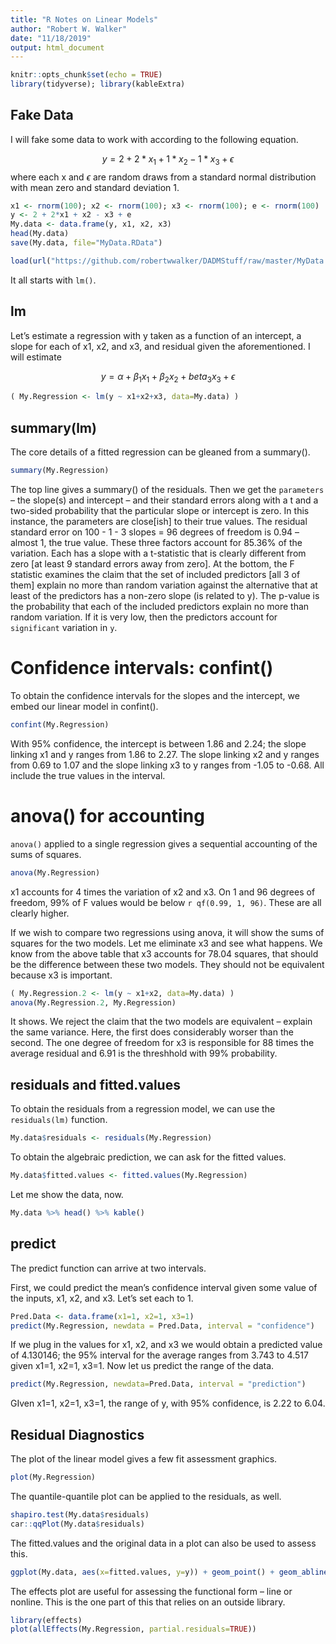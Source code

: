 ---
title: "R Notes on Linear Models"
author: "Robert W. Walker"
date: "11/18/2019"
output: html_document
---

```{r setup, include=FALSE, warning=FALSE, message=FALSE}
knitr::opts_chunk$set(echo = TRUE)
library(tidyverse); library(kableExtra)
```

## Fake Data

I will fake some data to work with according to the following equation.

$$ y = 2 + 2*x_{1} + 1*x_{2} -1*x_{3} + \epsilon $$
where each x and $\epsilon$ are random draws from a standard normal distribution with mean zero and standard deviation 1.

```{r FD, eval=FALSE}
x1 <- rnorm(100); x2 <- rnorm(100); x3 <- rnorm(100); e <- rnorm(100)
y <- 2 + 2*x1 + x2 - x3 + e
My.data <- data.frame(y, x1, x2, x3)
head(My.data)
save(My.data, file="MyData.RData")
```

```{r}
load(url("https://github.com/robertwwalker/DADMStuff/raw/master/MyData.RData"))
```


It all starts with `lm()`.

## lm

Let's estimate a regression with y taken as a function of an intercept, a slope for each of x1, x2, and x3, and residual given the aforementioned.  I will estimate

$$ y = \alpha + \beta_1 x_1 + \beta_2 x_2 + beta_3 x_3 + \epsilon  $$

```{r}
( My.Regression <- lm(y ~ x1+x2+x3, data=My.data) )
```

## summary(lm)

The core details of a fitted regression can be gleaned from a summary().  

```{r}
summary(My.Regression)
```

The top line gives a summary() of the residuals.  Then we get the `parameters` -- the slope(s) and intercept -- and their standard errors along with a t and a two-sided probability that the particular slope or intercept is zero.  In this instance, the parameters are close[ish] to their true values.  The residual standard error on 100 - 1 - 3 slopes = 96 degrees of freedom is 0.94 -- almost 1, the true value.  These three factors account for 85.36% of the variation.  Each has a slope with a t-statistic that is clearly different from zero [at least 9 standard errors away from zero].  At the bottom, the F statistic examines the claim that the set of included predictors [all 3 of them] explain no more than random variation against the alternative that at least of the predictors has a non-zero slope (is related to y).  The p-value is the probability that each of the included predictors explain no more than random variation.  If it is very low, then the predictors account for `significant` variation in `y`.

# Confidence intervals: confint()

To obtain the confidence intervals for the slopes and the intercept, we embed our linear model in confint().

```{r}
confint(My.Regression)
```

With 95% confidence, the intercept is between 1.86 and 2.24; the slope linking x1 and y ranges from 1.86 to 2.27.  The slope linking x2 and y ranges from 0.69 to 1.07 and the slope linking x3 to y ranges from -1.05 to -0.68.  All include the true values in the interval.

# anova() for accounting

`anova()` applied to a single regression gives a sequential accounting of the sums of squares.

```{r}
anova(My.Regression)
```

x1 accounts for 4 times the variation of x2 and x3.  On 1 and 96 degrees of freedom, 99% of F values would be below `r qf(0.99, 1, 96)`.  These are all clearly higher.

If we wish to compare two regressions using anova, it will show the sums of squares for the two models.  Let me eliminate x3 and see what happens.  We know from the above table that x3 accounts for 78.04 squares, that should be the difference between these two models.  They should not be equivalent because x3 is important.

```{r}
( My.Regression.2 <- lm(y ~ x1+x2, data=My.data) )
anova(My.Regression.2, My.Regression)
```


It shows.  We reject the claim that the two models are equivalent -- explain the same variance.  Here, the first does considerably worser than the second.  The one degree of freedom for x3 is responsible for 88 times the average residual and 6.91 is the threshhold with 99% probability.

## residuals and fitted.values

To obtain the residuals from a regression model, we can use the `residuals(lm)` function.

```{r}
My.data$residuals <- residuals(My.Regression)
```

To obtain the algebraic prediction, we can ask for the fitted values.

```{r}
My.data$fitted.values <- fitted.values(My.Regression)
```

Let me show the data, now.

```{r}
My.data %>% head() %>% kable()
```


## predict

The predict function can arrive at two intervals.

First, we could predict the mean's confidence interval given some value of the inputs, x1, x2, and x3.  Let's set each to 1.

```{r}
Pred.Data <- data.frame(x1=1, x2=1, x3=1)
predict(My.Regression, newdata = Pred.Data, interval = "confidence")
```

If we plug in the values for x1, x2, and x3 we would obtain a predicted value of 4.130146; the 95% interval for the average ranges from 3.743 to 4.517 given x1=1, x2=1, x3=1.  Now let us predict the range of the data.

```{r}
predict(My.Regression, newdata=Pred.Data, interval = "prediction")
```

GIven x1=1, x2=1, x3=1, the range of y, with 95% confidence, is 2.22 to 6.04. 

## Residual Diagnostics

The plot of the linear model gives a few fit assessment graphics.

```{r}
plot(My.Regression)
```

The quantile-quantile plot can be applied to the residuals, as well.

```{r}
shapiro.test(My.data$residuals)
car::qqPlot(My.data$residuals)
```

The fitted.values and the original data in a plot can also be used to assess this.

```{r}
ggplot(My.data, aes(x=fitted.values, y=y)) + geom_point() + geom_abline(slope=1, intercept = 0) + labs(x="Predicted Values", y="Actual Values")
```

The effects plot are useful for assessing the functional form -- line or nonline.  This is the one part of this that relies on an outside library.

```{r}
library(effects)
plot(allEffects(My.Regression, partial.residuals=TRUE))
```

